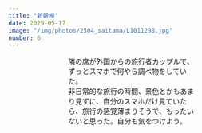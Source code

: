 ```yaml
---
title: "新幹線"
date: 2025-05-17
image: "/img/photos/2504_saitama/L1011298.jpg"
number: 6
---
```



<Cover
  src="/img/photos/2504_saitama/L1011298.jpg"
  alt="出発の京都駅"
  caption="久しぶりの京都駅。外国？と思うほどの外国人旅行客の多さ。京都駅はいろいろな光が差し込み、出発の舞台としてきれい。息子にカメラを渡したら、楽しそうにたくさん撮っていて、二人でカメラを構えていたら、妻に笑われた。"
/>
<Grid
  w="6"
  class="-fx_center">
  <Figure
    w="4" h="6"
    src="/img/photos/2504_saitama/L1011310.jpg"
    alt="カメラを構える息子"  
    />
</Grid>
<Figure
  src="/img/photos/2504_saitama/L1011322.jpg"
  alt="京都駅の新幹線"
  scale="1.05"  
  />
<Grid
  w="8"
  class="-fx_between">
  <Figure
    w="4" h="6"
    src="/img/photos/2504_saitama/L1011346.jpg"
    alt="隣の外国人カップル"  
    />
  <Grid
    w="4" h="2"
    class="-fx_end">
    <p class="-text-xs">隣の席が外国からの旅行者カップルで、ずっとスマホで何やら調べ物をしていた。<br />
    非日常的な旅行の時間、景色とかもあまり見ずに、自分のスマホだけ見ていたら、旅行の感覚薄まりそうで、もったいないと思った。自分も気をつけよう。</p>
  </Grid>
</Grid>
<Figure
  w="4" h="6" space="1"
  src="/img/photos/2504_saitama/L1011361.jpg"
  alt="もうすぐ降ります"
  />